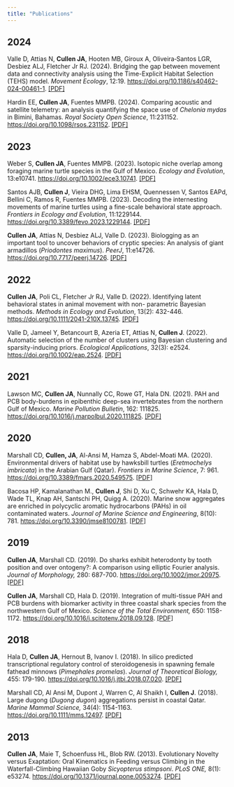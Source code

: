 ```yaml
---
title: "Publications"
---
```


## 2024

Valle D, Attias N, **Cullen JA**, Hooten MB, Giroux A, Oliveira‐Santos LGR, Desbiez ALJ, Fletcher Jr RJ. (2024). Bridging the gap between movement data and connectivity analysis using the Time-Explicit Habitat Selection (TEHS) model. *Movement Ecology*, 12:19. <https://doi.org/10.1186/s40462-024-00461-1>. <a href='Valle et al 2024 time-explicit habitat selection for connectivity analysis.pdf'> \[PDF\]</a>

Hardin EE, **Cullen JA**, Fuentes MMPB. (2024). Comparing acoustic and satellite telemetry: an analysis quantifying the space use of *Chelonia mydas* in Bimini, Bahamas. *Royal Society Open Science*, 11:231152. <https://doi.org/10.1098/rsos.231152>. <a href='Hardin et al 2024 space use comparison acoustic satellite telemetry.pdf'> \[PDF\]</a>

## 2023

Weber S, **Cullen JA**, Fuentes MMPB. (2023). Isotopic niche overlap among foraging marine turtle species in the Gulf of Mexico. *Ecology and Evolution*, 13:e10741. <https://doi.org/10.1002/ece3.10741>. <a href='Weber et al 2023 isotopic niche overlap marine turtles.pdf'>\[PDF\]</a>

Santos AJB, **Cullen J**, Vieira DHG, Lima EHSM, Quennessen V, Santos EAPd, Bellini C, Ramos R, Fuentes MMPB. (2023). Decoding the internesting movements of marine turtles using a fine-scale behavioral state approach. *Frontiers in Ecology and Evolution*, 11:1229144. <https://doi.org/10.3389/fevo.2023.1229144>. <a href='Santos et al 2023 decoding fine scale internesting movements of hawksbills.pdf'>\[PDF\]</a>

**Cullen JA**, Attias N, Desbiez ALJ, Valle D. (2023). Biologging as an important tool to uncover behaviors of cryptic species: An analysis of giant armadillos (*Priodontes maximus*). *PeerJ*, 11:e14726. <https://doi.org/10.7717/peerj.14726>. <a href='Cullen et al 2023 state-habitat associations of giant armadillos.pdf'>\[PDF\]</a>

## 2022

**Cullen JA**, Poli CL, Fletcher Jr RJ, Valle D. (2022). Identifying latent behavioral states in animal movement with non- parametric Bayesian methods. *Methods in Ecology and Evolution*, 13(2): 432-446. <https://doi.org/10.1111/2041-210X.13745>. <a href='Cullen et al 2022 identifying latent behavioral states M4.pdf'>\[PDF\]</a>

Valle D, Jameel Y, Betancourt B, Azeria ET, Attias N, **Cullen J**. (2022). Automatic selection of the number of clusters using Bayesian clustering and sparsity-inducing priors. *Ecological Applications*, 32(3): e2524. <https://doi.org/10.1002/eap.2524>. <a href='Valle et al 2022 automatic selection of clusters via TSBP.pdf'>\[PDF\]</a>

## 2021

Lawson MC, **Cullen JA**, Nunnally CC, Rowe GT, Hala DN. (2021). PAH and PCB body-burdens in epibenthic deep-sea invertebrates from the northern Gulf of Mexico. *Marine Pollution Bulletin*, 162: 111825. <https://doi.org/10.1016/j.marpolbul.2020.111825>. <a href='Lawson et al 2021 PAH and PCB burdens in epibenthic inverts.pdf'>\[PDF\]</a>

## 2020

Marshall CD, **Cullen, JA**, Al-Ansi M, Hamza S, Abdel-Moati MA. (2020). Environmental drivers of habitat use by hawksbill turtles (*Eretmochelys imbricata*) in the Arabian Gulf (Qatar). *Frontiers in Marine Science*, 7: 961. <https://doi.org/10.3389/fmars.2020.549575>. <a href='Marshall et al 2020 hawksbill movement in Arabian Gulf.pdf'>\[PDF\]</a>

Bacosa HP, Kamalanathan M., **Cullen J**, Shi D, Xu C, Schwehr KA, Hala D, Wade TL, Knap AH, Santschi PH, Quigg A. (2020). Marine snow aggregates are enriched in polycyclic aromatic hydrocarbons (PAHs) in oil contaminated waters. *Journal of Marine Science and Engineering*, 8(10): 781. <https://doi.org/10.3390/jmse8100781>. <a href='Bacosa et al 2020 marine snow PAHs mesocosm.pdf'>\[PDF\]</a>

## 2019

**Cullen JA**, Marshall CD. (2019). Do sharks exhibit heterodonty by tooth position and over ontogeny?: A comparison using elliptic Fourier analysis. *Journal of Morphology,* 280: 687-700. <https://doi.org/10.1002/jmor.20975>. <a href='Cullen and Marshall 2019 shark tooth morphology heterodonty.pdf'>\[PDF\]</a>

**Cullen JA**, Marshall CD, Hala D. (2019). Integration of multi-tissue PAH and PCB burdens with biomarker activity in three coastal shark species from the northwestern Gulf of Mexico. *Science of the Total Environment,* 650: 1158-1172. <https://doi.org/10.1016/j.scitotenv.2018.09.128>. <a href='Cullen et al 2019 PAHs PCBs and biomarkers in 3 sharks GOM.pdf'>\[PDF\]</a>

## 2018

Hala D, **Cullen JA**, Hernout B, Ivanov I. (2018). In silico predicted transcriptional regulatory control of steroidogenesis in spawning female fathead minnows (*Pimephales promelas*). *Journal of Theoretical Biology,* 455: 179-190. <https://doi.org/10.1016/j.jtbi.2018.07.020>. <a href='Hala et al 2018 fathead minnow steroidogenesis TRN.pdf'>\[PDF\]</a>

Marshall CD, Al Ansi M, Dupont J, Warren C, Al Shaikh I, **Cullen J**. (2018). Large dugong (*Dugong dugon*) aggregations persist in coastal Qatar. *Marine Mammal Science,* 34(4): 1154-1163. <https://doi.org/10.1111/mms.12497>. <a href='Marshall et al 2018 Qatar dugong aggregation.pdf'>\[PDF\]</a>

## 2013

**Cullen JA**, Maie T, Schoenfuss HL, Blob RW. (2013). Evolutionary Novelty versus Exaptation: Oral Kinematics in Feeding versus Climbing in the Waterfall-Climbing Hawaiian Goby *Sicyopterus stimpsoni*. *PLoS ONE,* 8(1): e53274. <https://doi.org/10.1371/journal.pone.0053274>. <a href='Cullen et al 2013 S stimpsoni oral kinematics feeding v climbing.pdf'>\[PDF\]</a>
